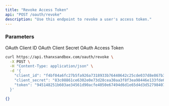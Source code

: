 ```yaml
---
title: "Revoke Access Token"
api: "POST /oauth/revoke"
description: "Use this endpoint to revoke a user's access token."
---
```


### Parameters

<ParamField body="client_id" type="string" required>
  OAuth Client ID
</ParamField>

<ParamField body="client_secret" type="string" required>
  OAuth Client Secret
</ParamField>

<ParamField body="token" type="string" required>
  OAuth Access Token
</ParamField>

<RequestExample>

```bash
curl https://api.thanxsandbox.com/oauth/revoke \
  -X POST \
  -H "Content-Type: application/json" \
  -d '{
    "client_id": "f4bf04a6fc27b5fa926a7318933b76440642c25cde037d8e867b3d18d771ad86",
    "client_secret": "83c08861ce6302e0e73d28cea30aa3f8f3ea98446e133fde60a86231f50f5c82",
    "token": "945148251b603ae34561d90acfe4050e67494d6d1e65d4d3d52798407f03c0bd"
  }'
```

</RequestExample>

<ResponseExample>

```json Response Example
{}
```

</ResponseExample>
